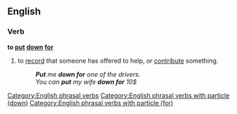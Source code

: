 ==English==

===Verb===
'''to [[put]] [[down]] [[for]]'''

# {{idiomatic}} to [[record]] that someone has offered to help, or [[contribute]] something.
#:'''''Put''' me '''down for''' one of the drivers.''
#:''You can '''put''' my wife '''down for''' 10$''

[[Category:English phrasal verbs]]
[[Category:English phrasal verbs with particle (down)]]
[[Category:English phrasal verbs with particle (for)]]